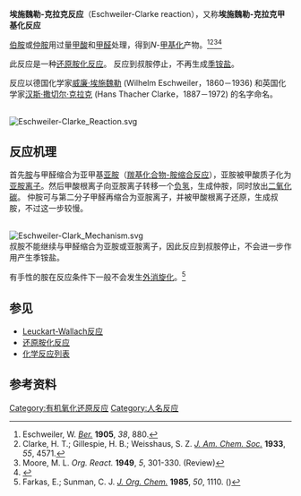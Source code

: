 '''埃施魏勒-克拉克反应'''（Eschweiler-Clarke reaction），又称'''埃施魏勒-克拉克甲基化反应'''

[[伯胺|伯胺]]或[[仲胺|仲胺]]用过量[[甲酸|甲酸]]和[[甲醛|甲醛]]处理，得到''N''-[[甲基化|甲基化]]产物。<ref>Eschweiler, W. ''[[Chemische_Berichte|Ber.]]'' '''1905''', ''38'', 880.</ref><ref>Clarke, H. T.; Gillespie, H. B.; Weisshaus, S. Z. ''[[J._Am._Chem._Soc.|J. Am. Chem. Soc.]]'' '''1933''', ''55'', 4571.</ref><ref>Moore, M. L. ''Org. React.'' '''1949''', ''5'', 301-330. (Review)</ref><ref>{{cite journal en|author=Icke, R. N.; Wisegarver, B. B.; Alles, G. A.|year=1945|title=β-Phenylethyldimethylamine|journal=[[Org._Synth.|Org. Synth.]]|volume=25|pages=89|url=http://www.orgsyn.org/orgsyn/prep.asp?prep=cv3p0723|access-date=2009-10-08|archive-url=https://web.archive.org/web/20110605181237/http://www.orgsyn.org/orgsyn/prep.asp?prep=cv3p0723|archive-date=2011-06-05|dead-url=yes}}</ref> 

此反应是一种[[还原胺化反应|还原胺化反应]]。 反应到叔胺停止，不再生成[[季铵盐|季铵盐]]。

反应以德国化学家[[威廉·埃施魏勒|威廉·埃施魏勒]] (Wilhelm Eschweiler，1860－1936) 和英国化学家[[汉斯·撒切尔·克拉克|汉斯·撒切尔·克拉克]] (Hans Thacher Clarke，1887－1972) 的名字命名。

<br />
[[Image:Eschweiler-Clarke_Reaction.svg|center]]

==反应机理==
首先[[胺|胺]]与甲醛缩合为亚甲基[[亚胺|亚胺]]（[[羰基化合物-胺缩合反应|羰基化合物-胺缩合反应]]），亚胺被甲酸质子化为[[亚胺离子|亚胺离子]]。然后甲酸根离子向亚胺离子转移一个[[氫負離子|负氢]]，生成仲胺，同时放出[[二氧化碳|二氧化碳]]。 仲胺可与第二分子甲醛再缩合为亚胺离子，并被甲酸根离子还原，生成叔胺，不过这一步较慢。

<br />
[[Image:Eschweiler-Clark_Mechanism.svg|center]] 
<br />

叔胺不能继续与甲醛缩合为亚胺或亚胺离子，因此反应到叔胺停止，不会进一步作用产生季铵盐。

有手性的胺在反应条件下一般不会发生[[外消旋化|外消旋化]]。<ref>Farkas, E.; Sunman, C. J. ''[[J._Org._Chem.|J. Org. Chem.]]'' '''1985''', ''50'', 1110. ({{DOI|10.1021/jo00207a037}})</ref>

==参见==
*[[Leuckart-Wallach反应|Leuckart-Wallach反应]]
*[[还原胺化反应|还原胺化反应]]
*[[化学反应列表|化学反应列表]]

==参考资料==
{{reflist}}

[[Category:有机氧化还原反应|Category:有机氧化还原反应]]
[[Category:人名反应|Category:人名反应]]